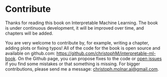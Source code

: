# Contribute

Thanks for reading this book on Interpretable Machine Learning.
The book is under continuous development, it will be improved over time, and chapters will be added.

You are very welcome to contribute by, for example, writing a chapter, adding plots or fixing typos!
All of the code for the book is open source and available on github.com: [https://github.com/christophM/interpretable-ml-book](https://github.com/christophM/interpretable-ml-book).
On the Github page, you can propose fixes to the code or [open issues](https://github.com/christophM/interpretable-ml-book/issues) if you find some mistakes or that something is missing.
For bigger contributions, please send me a message: [christoph.molnar.ai@gmail.com](mailto:christoph.molnar.ai@gmail.com).
